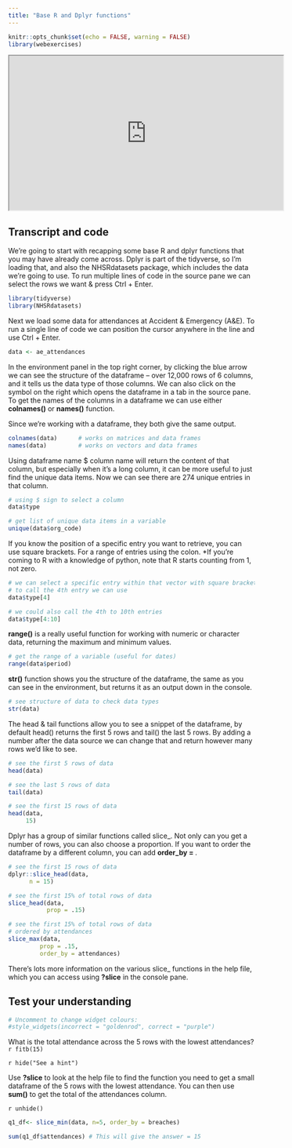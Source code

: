 ```yaml
---
title: "Base R and Dplyr functions"
---
```


```r
knitr::opts_chunk$set(echo = FALSE, warning = FALSE)
library(webexercises)
```

<iframe width="560" height="315" src="https://www.youtube.com/embed/JfWm-ECqXts?si=RdseoRHMFwtoO9ON" data-external="1" allowfullscreen>

</iframe>

## Transcript and code

We're going to start with recapping some base R and dplyr functions that you may have already come across. Dplyr is part of the tidyverse, so I'm loading that, and also the NHSRdatasets package, which includes the data we're going to use. To run multiple lines of code in the source pane we can select the rows we want & press Ctrl + Enter.

```r
library(tidyverse)
library(NHSRdatasets)
```


Next we load some data for attendances at Accident & Emergency (A&E). To run a single line of code we can position the cursor anywhere in the line and use Ctrl + Enter.

```r
data <- ae_attendances
```
 
In the environment panel in the top right corner, by clicking the blue arrow we can see the structure of the dataframe -- over 12,000 rows of 6 columns, and it tells us the data type of those columns. We can also click on the symbol on the right which opens the dataframe in a tab in the source pane. To get the names of the columns in a dataframe we can use either **colnames()** or **names()** function.

Since we're working with a dataframe, they both give the same output.

```r
colnames(data)      # works on matrices and data frames
names(data)         # works on vectors and data frames
```


Using dataframe name \$ column name will return the content of that column, but especially when it's a long column, it can be more useful to just find the unique data items. Now we can see there are 274 unique entries in that column.

```r
# using $ sign to select a column
data$type

# get list of unique data items in a variable
unique(data$org_code)
```

If you know the position of a specific entry you want to retrieve, you can use square brackets. For a range of entries using the colon. \*If you're coming to R with a knowledge of python, note that R starts counting from 1, not zero.


```r
# we can select a specific entry within that vector with square brackets
# to call the 4th entry we can use
data$type[4]

# we could also call the 4th to 10th entries
data$type[4:10]
```

**range()** is a really useful function for working with numeric or character data, returning the maximum and minimum values.

```r
# get the range of a variable (useful for dates)
range(data$period)
```

**str()** function shows you the structure of the dataframe, the same as you can see in the environment, but returns it as an output down in the console. 

```r
# see structure of data to check data types
str(data)
```

The head & tail functions allow you to see a snippet of the dataframe, by default head() returns the first 5 rows and tail() the last 5 rows.  By adding a number after the data source we can change that and return however many rows we’d like to see.

```r
# see the first 5 rows of data
head(data)

# see the last 5 rows of data
tail(data)

# see the first 15 rows of data
head(data, 
     15)
```

Dplyr has a group of similar functions called slice_. Not only can you get a number of rows, you  can also choose a proportion.  If you want to order the dataframe by a different column, you can add **order_by = **.  

```r
# see the first 15 rows of data 
dplyr::slice_head(data, 
      n = 15)

# see the first 15% of total rows of data 
slice_head(data,
           prop = .15)

# see the first 15% of total rows of data
# ordered by attendances
slice_max(data, 
         prop = .15, 
         order_by = attendances)
```

There’s lots more information on the various slice_ functions in the help file, which you can access using **?slice** in the console pane.


## Test your understanding

```r
# Uncomment to change widget colours:
#style_widgets(incorrect = "goldenrod", correct = "purple")
```

What is the total attendance across the 5 rows with the lowest attendances? `r fitb(15)`

`r hide("See a hint")`

Use **?slice** to look at the help file to find the function you need to get a small dataframe of the 5 rows with the lowest attendance. You can then use **sum()** to get the total of the attendances column.

`r unhide()`

```r
q1_df<- slice_min(data, n=5, order_by = breaches)

sum(q1_df$attendances) # This will give the answer = 15
```

